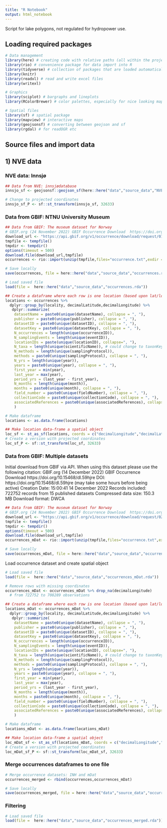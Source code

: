 ```yaml
---
title: "R Notebook"
output: html_notebook
---
```


Script for lake polygons, not regulated for hydropower use.

################################

## Loading required packages

################################


```r
# Data management
library(here) # creating code with relative paths (all within the project folder)
library(rio) # convenience package for data import into R
library(tidyverse) # collection of packages that are loaded automatically: ggplot2, dplyr, tidyr,readr,purrr,tibble,stringr,forcats
library(knitr)
library(readxl) # read and write excel files
library(writexl)

# Graphics
library(sciplot) # bargraphs and lineplots
library(RColorBrewer) # color palettes, especially for nice looking maps

# Spatial files
library(sf) # spatial package
library(mapview) # interactive maps
library(geojsonsf) # converting between geojson and sf
library(rgdal) # for readOGR etc

```

################################

## Source files and import data

################################

## 1) NVE data

### NVE data: Innsjø
```r
## Data from NVE: innsjødatabase
innsjo_sf <- geojsonsf::geojson_sf(here::here("data","source_data","NVE_innsjo","NVEData","Innsjo_Innsjo.geojson"))

# Change to projected coordinates
innsjo_sf_P <- sf::st_transform(innsjo_sf, 32633)

```

### Data from GBIF: NTNU University Museum
```r
## Data from GBIF: The museum dataset for Norway
# GBIF.org (24 November 2022) GBIF Occurrence Download  https://doi.org/10.15468/dl.ee5z42
download_url <- "https://api.gbif.org/v1/occurrence/download/request/0176466-220831081235567.zip"
tmpfile <- tempfile()
tmpdir <- tempdir()
options(timeout = 500)
download.file(download_url,tmpfile)
occurrences <- rio::import(unzip(tmpfile,files="occurrence.txt",exdir = tmpdir), encoding = "UTF-8") # on the fly unzip and import to R object 

# Save locally
save(occurrences, file = here::here("data","source_data","occurrences.rda"))

```

```r
# Load saved file
load(file =  here::here("data","source_data","occurrences.rda"))

## Create a dataframe where each row is one location (based upon lat/long), summarized data
locations <- occurrences %>% 
  dplyr::group_by(locality, decimalLatitude,decimalLongitude) %>%
   dplyr::summarize(
    datasetName = paste0(unique(datasetName), collapse = ", "),
    publisher = paste0(unique(publisher), collapse = ", "),
    datasetID = paste0(unique(datasetID), collapse = ", "),
    datasetKey = paste0(unique(datasetKey), collapse = ", "),
    N_occurrences = length(unique(occurrenceID)),
    N_samplingEvents = length(unique(eventID)),
    locationIDs = paste(unique(locationID), collapse=", "),
    N_taxa = length(unique(scientificName)), # could change to taxonKey?
    N_methods = length(unique(samplingProtocol)),
    methods = paste0(unique(samplingProtocol), collapse = ", "),
    N_yrs = length(unique(year)),
    years = paste0(unique(year), collapse = ", "),
    first_year = min(year),
    last_year = max(year),
    period_yrs = (last_year - first_year),
    N_months = length(unique(month)),
    months = paste0(unique(month), collapse = ", "),
    field_number = paste0(unique(fieldNumber), collapse = ", "),
    collectionCode = paste0(unique(collectionCode), collapse = ", "),
    associatedReferences = paste0(unique(associatedReferences), collapse = ", ")
    ) 

# Make dataframe
locations <- as.data.frame(locations) 

## Make location data-frame a spatial object 
loc_sf <- st_as_sf(locations, coords = c("decimalLongitude","decimalLatitude"), crs = 4326, remove = FALSE)
# Create a version with projected coordinates
loc_sf_P <- sf::st_transform(loc_sf, 32633)
```


### Data from GBIF: Multiple datasets

Initial download from GBIF via API. When using this dataset please use the following citation:
GBIF.org (14 December 2022) GBIF Occurrence Download https://doi.org/10.15468/dl.59hjre
DOI: https://doi.org/10.15468/dl.59hjre (may take some hours before being active)
Creation Date: 15:00:41 14 December 2022
Records included: 722752 records from 15 published datasets
Compressed data size: 150.3 MB
Download format: DWCA

```r
## Data from GBIF: The museum dataset for Norway
# GBIF.org (24 November 2022) GBIF Occurrence Download  https://doi.org/10.15468/dl.ee5z42
download_url <- "https://api.gbif.org/v1/occurrence/download/request/0216182-220831081235567.zip"
tmpfile <- tempfile()
tmpdir <- tempdir()
options(timeout = 500)
download.file(download_url,tmpfile)
occurrences_mDat <- rio::import(unzip(tmpfile,files="occurrence.txt",exdir = tmpdir), encoding = "UTF-8") # on the fly unzip and import to R object 

# Save locally
save(occurrences_mDat, file = here::here("data","source_data","occurrences_mDat.rda"))

```

Load occurrence dataset and create spatial object
```r
# Load saved file
load(file =  here::here("data","source_data","occurrences_mDat.rda"))

# Remove rows with missing coordinates
occurrences_mDat <- occurrences_mDat %>% drop_na(decimalLongitude)
  # from 722752 to 708289 observations

## Create a dataframe where each row is one location (based upon lat/long), summarized data
locations_mDat <- occurrences_mDat %>% 
  dplyr::group_by(locality, decimalLatitude,decimalLongitude) %>%
   dplyr::summarize(
    datasetName = paste0(unique(datasetName), collapse = ", "),
    publisher = paste0(unique(publisher), collapse = ", "),
    datasetID = paste0(unique(datasetID), collapse = ", "),
    datasetKey = paste0(unique(datasetKey), collapse = ", "),
    N_occurrences = length(unique(occurrenceID)),
    N_samplingEvents = length(unique(eventID)),
    locationIDs = paste(unique(locationID), collapse=", "),
    N_taxa = length(unique(scientificName)), # could change to taxonKey?
    N_methods = length(unique(samplingProtocol)),
    methods = paste0(unique(samplingProtocol), collapse = ", "),
    N_yrs = length(unique(year)),
    years = paste0(unique(year), collapse = ", "),
    first_year = min(year),
    last_year = max(year),
    period_yrs = (last_year - first_year),
    N_months = length(unique(month)),
    months = paste0(unique(month), collapse = ", "),
    field_number = paste0(unique(fieldNumber), collapse = ", "),
    collectionCode = paste0(unique(collectionCode), collapse = ", "),
    associatedReferences = paste0(unique(associatedReferences), collapse = ", ")
    ) 

# Make dataframe
locations_mDat <- as.data.frame(locations_mDat) 

## Make location data-frame a spatial object 
loc_mDat_sf <- st_as_sf(locations_mDat, coords = c("decimalLongitude","decimalLatitude"), crs = 4326, remove = FALSE)
# Create a version with projected coordinates
loc_mDat_sf_P <- sf::st_transform(loc_mDat_sf, 32633)

```

### Merge occurrences dataframes to one file
```r
# Merge occurrence datasets: INH and mDat
occurrences_merged <- rbind(occurrences,occurrences_mDat)

# Save locally
save(occurrences_merged, file = here::here("data","source_data","occurrences_merged.rda"))

```

### Filtering
```r
# Load saved file
load(file =  here::here("data","source_data","occurrences_merged.rda"))



```

